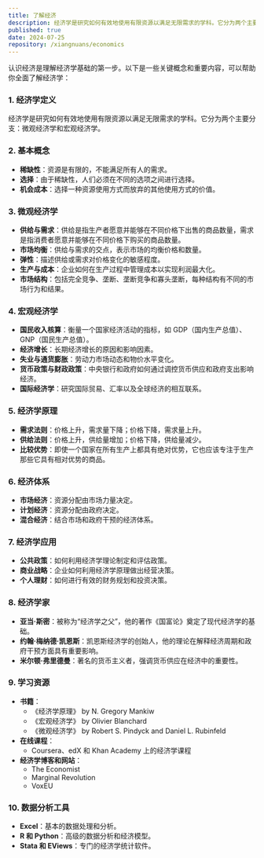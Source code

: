 ```yaml
---
title: 了解经济
description: 经济学是研究如何有效地使用有限资源以满足无限需求的学科。它分为两个主要分支：微观经济学和宏观经济学。
published: true
date: 2024-07-25
repository: /xiangnuans/economics
---
```


认识经济是理解经济学基础的第一步。以下是一些关键概念和重要内容，可以帮助你全面了解经济学：

### 1. **经济学定义**

经济学是研究如何有效地使用有限资源以满足无限需求的学科。它分为两个主要分支：微观经济学和宏观经济学。

### 2. **基本概念**

- **稀缺性**：资源是有限的，不能满足所有人的需求。
- **选择**：由于稀缺性，人们必须在不同的选项之间进行选择。
- **机会成本**：选择一种资源使用方式而放弃的其他使用方式的价值。

### 3. **微观经济学**

- **供给与需求**：供给是指生产者愿意并能够在不同价格下出售的商品数量，需求是指消费者愿意并能够在不同价格下购买的商品数量。
- **市场均衡**：供给与需求的交点，表示市场的均衡价格和数量。
- **弹性**：描述供给或需求对价格变化的敏感程度。
- **生产与成本**：企业如何在生产过程中管理成本以实现利润最大化。
- **市场结构**：包括完全竞争、垄断、垄断竞争和寡头垄断，每种结构有不同的市场行为和结果。

### 4. **宏观经济学**

- **国民收入核算**：衡量一个国家经济活动的指标，如 GDP（国内生产总值）、GNP（国民生产总值）。
- **经济增长**：长期经济增长的原因和影响因素。
- **失业与通货膨胀**：劳动力市场动态和物价水平变化。
- **货币政策与财政政策**：中央银行和政府如何通过调控货币供应和政府支出影响经济。
- **国际经济学**：研究国际贸易、汇率以及全球经济的相互联系。

### 5. **经济学原理**

- **需求法则**：价格上升，需求量下降；价格下降，需求量上升。
- **供给法则**：价格上升，供给量增加；价格下降，供给量减少。
- **比较优势**：即使一个国家在所有生产上都具有绝对优势，它也应该专注于生产那些它具有相对优势的商品。

### 6. **经济体系**

- **市场经济**：资源分配由市场力量决定。
- **计划经济**：资源分配由政府决定。
- **混合经济**：结合市场和政府干预的经济体系。

### 7. **经济学应用**

- **公共政策**：如何利用经济学理论制定和评估政策。
- **商业战略**：企业如何利用经济学原理做出经营决策。
- **个人理财**：如何进行有效的财务规划和投资决策。

### 8. **经济学家**

- **亚当·斯密**：被称为“经济学之父”，他的著作《国富论》奠定了现代经济学的基础。
- **约翰·梅纳德·凯恩斯**：凯恩斯经济学的创始人，他的理论在解释经济周期和政府干预方面具有重要影响。
- **米尔顿·弗里德曼**：著名的货币主义者，强调货币供应在经济中的重要性。

### 9. **学习资源**

- **书籍**：
  - 《经济学原理》 by N. Gregory Mankiw
  - 《宏观经济学》 by Olivier Blanchard
  - 《微观经济学》 by Robert S. Pindyck and Daniel L. Rubinfeld
- **在线课程**：
  - Coursera、edX 和 Khan Academy 上的经济学课程
- **经济学博客和网站**：
  - The Economist
  - Marginal Revolution
  - VoxEU

### 10. **数据分析工具**

- **Excel**：基本的数据处理和分析。
- **R 和 Python**：高级的数据分析和经济模型。
- **Stata 和 EViews**：专门的经济学统计软件。
